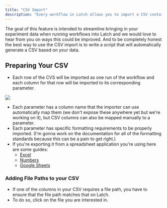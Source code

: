 ```yaml
---
title: "CSV Import"
description: "Every workflow in Latch allows you to import a CSV containing values for its parameters. This is another way to import data when doing bulk runs of a workflow."
---
```


<Info>
  The goal of this feature is intended to streamline bringing in your experiment
  data when running workflows into Latch and we would love to hear from you on
  ways this could be improved. And to be completely honest the best way to use
  the CSV import is to write a script that will automatically generate a CSV
  based on your data.
</Info>

## Preparing Your CSV

- Each row of the CVS will be imported as one run of the workflow and each column for that row will be imported to its corresponding parameter.

![](/images/frame5.png)

- Each parameter has a column name that the importer can use automatically map them (we don't expose these anywhere yet but we're working on it), but CSV columns can also be mapped manually to a parameter.
- Each parameter has specific formatting requirements to be properly imported. (I'm gonna work on the documentation for all of the formatting standards because this can be a pain to get right.)
- If you're exporting it from a spreadsheet application you're using here are some guides:
  - [Excel](https://support.microsoft.com/en-us/office/import-or-export-text-txt-or-csv-files-5250ac4c-663c-47ce-937b-339e391393ba)
  - [Numbers](https://support.apple.com/guide/numbers/export-to-excel-or-another-file-format-tan3b922d4ad/mac)
  - [Google Sheets](https://support.airtable.com/hc/en-us/articles/203423579-How-to-export-a-spreadsheet-from-another-source)

### Adding File Paths to your CSV

- If one of the columns in your CSV requires a file path, you have to ensure that the file path matches that on Latch.
- To do so, click on the file you are interested in.
